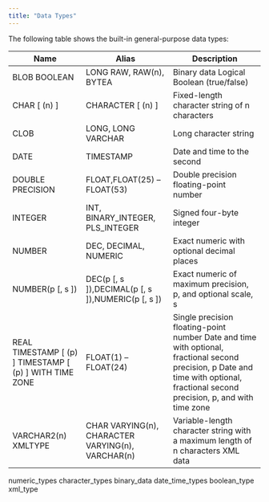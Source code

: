 ```yaml
---
title: "Data Types"
---
```


<div id="data_types" class="registered_link"></div>

The following table shows the built-in general-purpose data types:

| Name                                                    | Alias                                             | Description                                                                                                                                                                        |
| ------------------------------------------------------- | ------------------------------------------------- | ---------------------------------------------------------------------------------------------------------------------------------------------------------------------------------- |
| BLOB BOOLEAN                                            | LONG RAW, RAW(n), BYTEA                           | Binary data Logical Boolean (true/false)                                                                                                                                           |
| CHAR [ (n) ]                                            | CHARACTER [ (n) ]                                 | Fixed-length character string of n characters                                                                                                                                      |
| CLOB                                                    | LONG, LONG VARCHAR                                | Long character string                                                                                                                                                              |
| DATE                                                    | TIMESTAMP                                         | Date and time to the second                                                                                                                                                        |
| DOUBLE PRECISION                                        | FLOAT,FLOAT(25) – FLOAT(53)                       | Double precision floating-point number                                                                                                                                             |
| INTEGER                                                 | INT, BINARY_INTEGER, PLS_INTEGER                  | Signed four-byte integer                                                                                                                                                           |
| NUMBER                                                  | DEC, DECIMAL, NUMERIC                             | Exact numeric with optional decimal places                                                                                                                                         |
| NUMBER(p [, s ])                                        | DEC(p [, s ]),DECIMAL(p [, s ]),NUMERIC(p [, s ]) | Exact numeric of maximum precision, p, and optional scale, s                                                                                                                       |
| REAL TIMESTAMP [ (p) ] TIMESTAMP [ (p) ] WITH TIME ZONE | FLOAT(1) – FLOAT(24)                              | Single precision floating-point number Date and time with optional, fractional second precision, p Date and time with optional, fractional second precision, p, and with time zone |
| VARCHAR2(n) XMLTYPE                                     | CHAR VARYING(n), CHARACTER VARYING(n), VARCHAR(n) | Variable-length character string with a maximum length of n characters XML data                                                                                                    |


<div class="toctree" maxdepth="3">

numeric_types character_types binary_data date_time_types boolean_type xml_type

</div>
